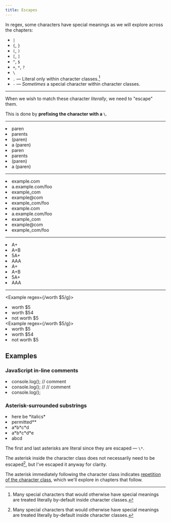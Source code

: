 ```yaml
---
title: Escapes
---
```


In regex, some characters have special meanings as we will explore across the chapters:

-   `|`
-   `{`, `}`
-   `(`, `)`
-   `[`, `]`
-   `^`, `$`
-   `+`, `*`, `?`
-   `\`
-   `.` — Literal only within character classes.[^1]
-   `-` — _Sometimes_ a special character within character classes.

[^1]: Many special characters that would otherwise have special meanings are treated literally by-default inside character classes.

---

When we wish to match these character _literally_, we need to "escape" them.

This is done by **prefixing the character with a `\`**.

---

<Example regex={/\(paren\)/g}>
    <li>paren</li>
    <li>parents</li>
    <li>(paren)</li>
    <li>a (paren)</li>
</Example>
<Example regex={/(paren)/g}>
    <li>paren</li>
    <li>parents</li>
    <li>(paren)</li>
    <li>a (paren)</li>
</Example>

---

<Example regex={/example\.com/g}>
    <li>example.com</li>
    <li>a.example.com/foo</li>
    <li>example_com</li>
    <li>example@com</li>
    <li>example_com/foo</li>
</Example>
<Example regex={/example.com/g}>
    <li>example.com</li>
    <li>a.example.com/foo</li>
    <li>example_com</li>
    <li>example@com</li>
    <li>example_com/foo</li>
</Example>

---

<Example regex={/A\+/g}>
    <li>A+</li>
    <li>A+B</li>
    <li>5A+</li>
    <li>AAA</li>
</Example>
<Example regex={/A+/g}>
    <li>A+</li>
    <li>A+B</li>
    <li>5A+</li>
    <li>AAA</li>
</Example>

---

<Example regex={/worth \$5/g}>
    <li>worth $5</li>
    <li>worth $54</li>
    <li>not worth $5</li>
</Example>
<Example regex={/worth $5/g}>
    <li>worth $5</li>
    <li>worth $54</li>
    <li>not worth $5</li>
</Example>

## Examples

### JavaScript in-line comments

<Example regex={/\/\/.*/g}>
    <li>console.log(); // comment</li>
    <li>console.log(); // // comment</li>
    <li>console.log();</li>
</Example>

### Asterisk-surrounded substrings

<Example regex={/\*[^\*]*\*/g}>
    <li>here be *italics*</li>
    <li>permitted**</li>
    <li>a*b*c*d</li>
    <li>a*b*c*d*e</li>
    <li>a️bcd</li>
</Example>

The first and last asterisks are literal since they are escaped — `\*`.

The asterisk inside the character class does not necessarily need to be escaped[^1], but I've escaped it anyway for clarity.

The asterisk immediately following the character class indicates [repetition of the character class](/chapters/repetition#zero-or-more), which we'll explore in chapters that follow.
